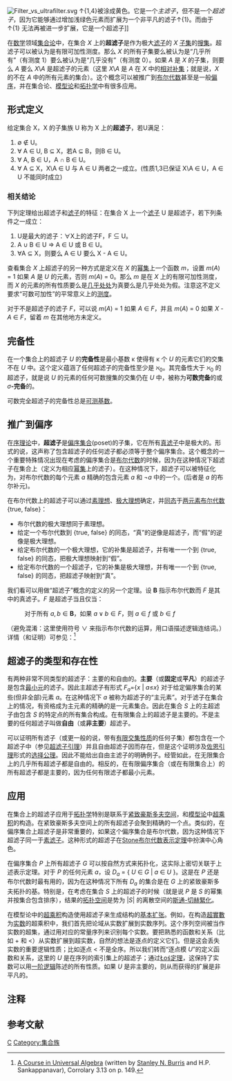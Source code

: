 {{NoteTA
|G1 = Math
}}
[[File:Filter_vs_ultrafilter.svg|thumb]] ↑{1,4}被涂成黄色。它是一个''主滤子''，但不是一个''超滤子''，因为它能够通过增加浅绿色元素而扩展为一个非平凡的滤子↑{1}。而由于↑{1} 无法再被进一步扩展，它是一个超滤子]]

在[[数学|数学]]领域[[集合论|集合论]]中，在集合 ''X'' 上的'''超滤子'''是作为极大[[滤子_(数学)|滤子]]的 ''X'' [[子集|子集]]的[[搜集|搜集]]。超滤子可以被认为是有限可加性测度。那么 ''X'' 的所有子集要么被认为是“几乎所有”（有测度 1）要么被认为是“几乎没有”（有测度 0）。如果 ''A'' 是 ''X'' 的子集，则要么 ''A'' 要么 ''X''\''A'' 是超滤子的元素（这里 ''X''\''A'' 是 ''A'' 在 ''X'' 中的[[补集|相对补集]]；就是说，''X'' 的不在 ''A'' 中的所有元素的集合）。这个概念可以被推广到[[布尔代数|布尔代数]]甚至是一般[[偏序|偏序]]，并在集合论、[[模型论|模型论]]和[[拓扑学|拓扑学]]中有很多应用。

== 形式定义 ==
给定集合 X，X 的子集族 U 称为 X 上的'''超滤子'''，若U满足：
# ∅ ∉ U。
# ∀ A ∈ U, B ⊆ X，若A ⊆ B，则B ∈ U。
# ∀ A, B ∈ U，A ∩ B ∈ U。
# ∀ A ⊆ X，X\A ∈ U 与 A ∈ U 两者之一成立。(性质1,3已保证 X\A ∈ U，A ∈ U 不能同时成立)

=== 相关结论 ===
下列定理给出超滤子和[[滤子|滤子]]的特征：在集合 X 上一个[[滤子_(数学)|滤子]] U 是超滤子，若下列条件之一成立：
# U是最大的滤子：∀X上的滤子F，F ⊆ U。
# A ∪ B ∈ U ⇒ A ∈ U 或 B ∈ U。
# ∀A ⊆ X，则要么 A ∈ U 要么 X - A ∈ U。

查看集合 ''X'' 上超滤子的另一种方式是定义在 ''X'' 的[[幂集|幂集]]上一个函数 ''m''，设置 ''m''(''A'') = 1 如果 ''A'' 是 ''U'' 的元素，否则 ''m''(''A'') = 0。那么 ''m'' 是在 ''X'' 上的有限可加性测度，而 ''X'' 的元素的所有性质要么是[[几乎处处|几乎处处]]为真要么是几乎处处为假。注意这不定义要求“可数可加性”的平常意义上的[[测度|测度]]。

对于不是超滤子的滤子 ''F''，可以说 ''m''(''A'') = 1 如果 ''A'' ∈ ''F''，并且 ''m''(''A'') = 0 如果 ''X'' - ''A'' ∈ ''F''，留着 ''m'' 在其他地方未定义。

== 完备性 ==
在一个集合上的超滤子 ''U'' 的'''完备性'''是最小基数 κ 使得有 κ 个 ''U'' 的元素它们的交集不在 ''U'' 中。这个定义蕴涵了任何超滤子的完备性至少是 <math>\aleph_0</math>。其完备性大于 <math>\aleph_0</math> 的超滤子，就是说 ''U'' 的元素的任何可数搜集的交集仍在 ''U'' 中，被称为'''可数完备'''的或 <math>\sigma</math>'''-完备'''的。

可数完全超滤子的完备性总是[[可测基数|可测基数]]。

== 推广到偏序 ==
在[[序理论|序理论]]中，'''超滤子'''是[[偏序集合|偏序集合]](poset)的子集，它在所有[[真滤子|真滤子]]中是极大的。形式的说，这声称了包含超滤子的任何滤子都必须等于整个偏序集合。这个概念的一个重要特殊情况出现在考虑的偏序集合是[[布尔代数|布尔代数]]的时候，因为在这种情况下超滤子在集合上（定义为相应[[幂集|幂集]]上的滤子）。在这种情况下，超滤子可以被特征化为，对布尔代数的每个元素 ''a'' 精确的包含元素 ''a'' 和 ¬''a'' 中的一个。(后者是 ''a'' 的布尔补元)。

在布尔代数上的超滤子可以通过[[素理想|素理想]]、[[极大理想|极大理想]]确定，并[[布尔同态|同态]]于[[两元素布尔代数|两元素布尔代数]] {true, false}：
* 布尔代数的极大理想同于素理想。
* 给定一个布尔代数到 {true, false} 的同态，“真”的逆像是超滤子，而“假”的逆像是极大理想。
* 给定布尔代数的一个极大理想，它的补集是超滤子，并有唯一一个到 {true, false} 的同态，把极大理想映射到“假”。
* 给定布尔代数的一个超滤子，它的补集是极大理想，并有唯一一个到 {true, false} 的同态，把超滤子映射到“真”。

我们看可以用做“超滤子”概念的定义的另一个定理。设 '''B''' 指示布尔代数而 ''F'' 是其中的真滤子{{NoteTag|就是说，滤子 ''F'' 带有额外的限制 <math>0 \notin F</math>，也就是说，不退化到同一于整个布尔代数（的全集）。}}。''F'' 是超滤子当且仅当：
: 对于所有 <math>a,b \in \mathbf B</math>，如果 <math>a \vee b \in F</math>，则 <math>a \in f</math> 或 <math>b \in f</math>
（避免混淆：这里使用符号 <math>\vee</math> 来指示布尔代数的运算，用口语描述逻辑连结词。）详情（和证明）可参见：<ref>[http://www.math.uwaterloo.ca/~snburris/htdocs/ualg.html A Course in Universal Algebra] (written by [http://www.math.uwaterloo.ca/~snburris/index.html Stanley N. Burris] and H.P. Sankappanavar), Corrolary 3.13 on p. 149.</ref>

== 超滤子的类型和存在性 ==

有两种非常不同类型的超滤子：主要的和自由的。'''主要'''（或'''固定'''或'''平凡'''）的超滤子是包含[[最小元|最小元]]的滤子。因此主超滤子有形式 ''F''<sub>''a''</sub>={''x'' | ''a''≤''x''} 对于给定偏序集合的某些(但非全部)元素 ''a''。在这种情况下 ''a'' 被称为超滤子的“主元素”。对于滤子在集合上的情况，有资格成为主元素的精确的是一元素集合。因此在集合 ''S'' 上的主超滤子由包含 ''S'' 的特定点的所有集合构成。在有限集合上的超滤子是主要的。不是主要的任何超滤子叫做'''自由'''（或'''非主要'''）超滤子。

可以证明所有滤子（或更一般的说，带有[[有限交集性质|有限交集性质]]的任何子集）都包含在一个超滤子中（参见[[超滤子引理|超滤子引理]]）并且自由超滤子因而存在，但是这个证明涉及[[佐恩引理|佐恩引理]]形式的[[选择公理|选择公理]]。因此不能给出自由主滤子的明确例子。经管如此，在无限集合上的几乎所有超滤子都是自由的。相反的，在有限偏序集合（或在有限集合上）的所有超滤子都是主要的，因为任何有限滤子都最小元素。

== 应用 ==

在集合上的超滤子应用于[[拓扑学|拓扑学]]特别是联系于[[紧致空间|紧致]][[豪斯多夫空间|豪斯多夫空间]]，和[[模型论|模型论]]中[[超乘积|超乘积]]的构造。在紧致豪斯多夫空间上的所有超滤子会聚到精确的一个点。类似的，在偏序集合上超滤子是非常重要的，如果这个偏序集合是布尔代数，因为这种情况下超滤子同一于[[素滤子|素滤子]]。这种形式的超滤子在[[Stone布尔代数表示定理|Stone布尔代数表示定理]]中扮演中心角色。

在偏序集合 ''P'' 上所有超滤子 ''G'' 可以按自然方式来拓扑化，这实际上密切关联于上述表示定理。对于 ''P'' 的任何元素 ''a''，设 ''D''<sub>''a''</sub> = { ''U'' ∈ ''G'' | ''a'' ∈ ''U'' }。这是在 ''P'' 还是布尔代数时最有用的，因为在这种情况下所有 ''D''<sub>''a''</sub> 的集合是在 ''G'' 上的紧致豪斯多夫拓扑的基。特别是，在考虑在集合 ''S'' 上的超滤子的时候（就是说 ''P'' 是 ''S'' 的幂集并按集合包含排序），结果的[[拓扑空间|拓扑空间]]是势为 |''S''| 的离散空间的[[斯通-切赫緊化|斯通-切赫緊化]]。

在模型论中的[[超乘积|超乘积]]构造使用超滤子来生成结构的[[基本扩张|基本扩张]]。例如，在构造[[超實數_(非標準分析)|超實數]]为[[实数|实数]]的超乘积中，我们首先把论域从实数扩展到实数序列。这个序列空间被当作实数的超集，通过用对应的常量序列来识别每个实数。要把熟悉的函数和关系（比如 + 和 <）从实数扩展到超实数，自然的想法是逐点的定义它们。但是这会丢失实数的重要逻辑性质；比如逐点 < 不是全序。所以我们转而“逐点模 ''U''”的定义函数和关系，这里的 ''U'' 是在序列的索引集上的超滤子；通过[[Łoś定理|Łoś定理]]，这保持了实数可以用[[一阶逻辑|一阶逻辑]]陈述的所有性质。如果 ''U'' 是非主要的，则从而获得的扩展是非平凡的。

== 注释 ==
{{NoteFoot}}

== 参考文献 ==
{{Reflist}}

[[Category:序理论|C]]
[[Category:集合族|Category:集合族]]